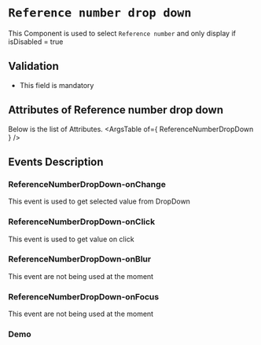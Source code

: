 <!-- Custom-MDX-Documentation.mdx -->

# `Reference number drop down`

 This Component is used to select `Reference number` and only display if isDisabled = true

## Validation 
- This field is mandatory

## Attributes of Reference number drop down
Below is the list of Attributes.
<ArgsTable of={ ReferenceNumberDropDown } /> 

## Events Description

### ReferenceNumberDropDown-onChange

This event is used to get selected value from DropDown

### ReferenceNumberDropDown-onClick

This event is used to get value on click

### ReferenceNumberDropDown-onBlur

This event are not being used at the moment

### ReferenceNumberDropDown-onFocus

This event are not being used at the moment

### Demo

<Canvas>
<Story id="referencenumberdropdown--primary" />
</Canvas>

 